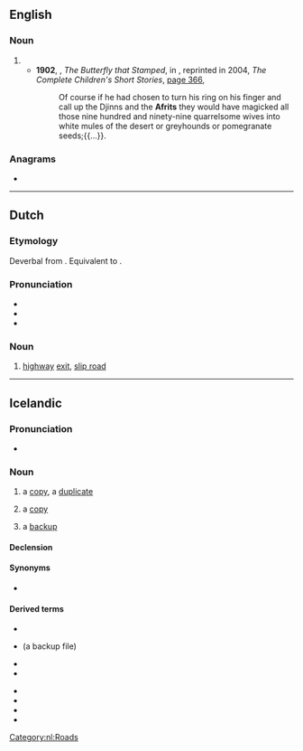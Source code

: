 ==English==

===Noun===
{{en-noun}}

# {{alternative spelling of|en|ifrit}}
#* '''1902''', {{w|Rudyard Kipling}}, ''The Butterfly that Stamped'', in ''{{w|Just So Stories}}'', reprinted in 2004, ''The Complete Children's Short Stories'', [https://books.google.com.au/books?id=sPGiqckEmlQC&pg=PA366&dq=%22Djinns+and+the+Afrits%22&hl=en&sa=X&ved=0ahUKEwjtw_eX2afQAhWBkJQKHQslDw4Q6AEIJzAC#v=onepage&q=%22Djinns%20and%20the%20Afrits%22&f=false page 366],
#*: Of course if he had chosen to turn his ring on his finger and call up the Djinns and the '''Afrits''' they would have magicked all those nine hundred and ninety-nine quarrelsome wives into white mules of the desert or greyhounds or pomegranate seeds;{{...}}.

===Anagrams===
* {{anagrams|en|a=afirt|fitra|frati|ftira|iftar|traif}}

----

==Dutch==

===Etymology===
Deverbal from {{m|nl|afrijden}}. Equivalent to {{compound|nl|af|rit}}.

===Pronunciation===
* {{IPA|nl|/ˈɑf.rɪt/}}
* {{audio|nl|Nl-afrit.ogg|Audio}}
* {{hyphenation|nl|af|rit}}

===Noun===
{{nl-noun|m|-en|afritje}}

# [[highway]] [[exit]], [[slip road]]

[[Category:nl:Roads]]

----

==Icelandic==

===Pronunciation===
* {{IPA|is|/ˈavrɪːt/}}

===Noun===
{{is-noun|n|afrits|afrit}}

# a [[copy]], a [[duplicate]]
# {{lb|is|computing}} a [[copy]]
#: {{ux|is|''Hægt er að taka '''afrit''' af skrá með skipuninni <code>cp skra{,.'''afrit'''}</code> eða <tt>cp skra !#$.'''afrit'''</tt>.''|You can make a '''copy''' of a file using the command <code>cp file{,.'''copy'''}</code> or <tt>cp file !#$.'''copy'''</tt>.}}
#: {{ux|is|''Þetta er '''afrit''' af bréfinu sem ég sendi kennaranum mínum.''|This is a '''copy''' of the mail I sent my teacher.}}
# {{lb|is|computing}} a [[backup]]

====Declension====
{{is-decl-noun-n-s|afr|i|t}}

====Synonyms====
* {{sense|backup}} {{l|is|öryggisafrit}}

====Derived terms====
{{der-top}}
* {{l|is|afrita}}
* {{l|is|afrit af skrá}} (a backup file)
* {{l|is|afritun}}
* {{l|is|fyrsta afrit}}
{{der-mid}}
* {{l|is|leyniafrit}}
* {{l|is|öryggisafrit}}
* {{l|is|taka afrit}}
* {{l|is|taka öryggisafrit}}
{{der-bottom}}